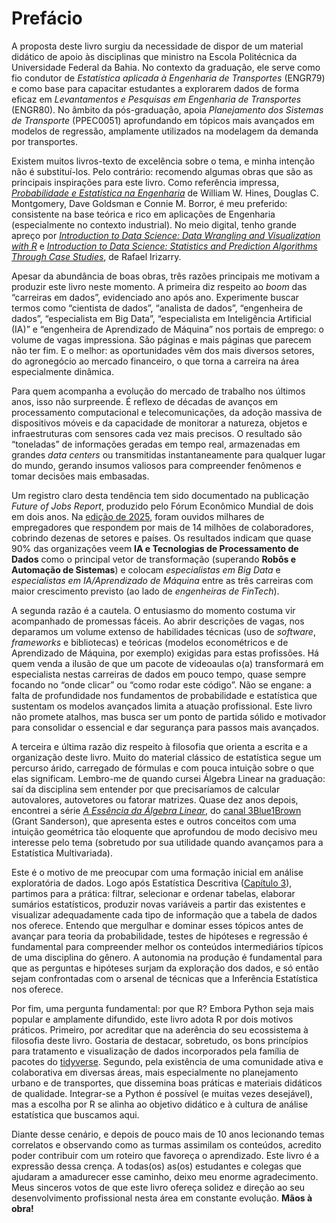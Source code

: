 # Prefácio {.unnumbered}

A proposta deste livro surgiu da necessidade de dispor de um material didático de apoio às disciplinas que ministro na Escola Politécnica da Universidade Federal da Bahia. No contexto da graduação, ele serve como fio condutor de *Estatística aplicada à Engenharia de Transportes* (ENGR79) e como base para capacitar estudantes a explorarem dados de forma eficaz em *Levantamentos e Pesquisas em Engenharia de Transportes* (ENGR80). No âmbito da pós-graduação, apoia *Planejamento dos Sistemas de Transporte* (PPEC0051) aprofundando em tópicos mais avançados em modelos de regressão, amplamente utilizados na modelagem da demanda por transportes.

Existem muitos livros-texto de excelência sobre o tema, e minha intenção não é substituí-los. Pelo contrário: recomendo algumas obras que são as principais inspirações para este livro. Como referência impressa, [*Probabilidade e Estatística na Engenharia*](https://www.amazon.com.br/Probabilidade-Estat%C3%ADstica-Engenharia-William-Hines/dp/8521614748) de William W. Hines, Douglas C. Montgomery, Dave Goldsman e Connie M. Borror, é meu preferido: consistente na base teórica e rico em aplicações de Engenharia (especialmente no contexto industrial). No meio digital, tenho grande apreço por [*Introduction to Data Science: Data Wrangling and Visualization with R*](https://rafalab.dfci.harvard.edu/dsbook-part-1/) e [*Introduction to Data Science: Statistics and Prediction Algorithms Through Case Studies*](https://rafalab.dfci.harvard.edu/dsbook-part-2/), de Rafael Irizarry.

Apesar da abundância de boas obras, três razões principais me motivam a produzir este livro neste momento. A primeira diz respeito ao *boom* das “carreiras em dados”, evidenciado ano após ano. Experimente buscar termos como “cientista de dados”, “analista de dados”, “engenheira de dados”, “especialista em Big Data”, “especialista em Inteligência Artificial (IA)” e “engenheira de Aprendizado de Máquina” nos portais de emprego: o volume de vagas impressiona. São páginas e mais páginas que parecem não ter fim. E o melhor: as oportunidades vêm dos mais diversos setores, do agronegócio ao mercado financeiro, o que torna a carreira na área especialmente dinâmica.

Para quem acompanha a evolução do mercado de trabalho nos últimos anos, isso não surpreende. É reflexo de décadas de avanços em processamento computacional e telecomunicações, da adoção massiva de dispositivos móveis e da capacidade de monitorar a natureza, objetos e infraestruturas com sensores cada vez mais precisos. O resultado são “toneladas” de informações geradas em tempo real, armazenadas em grandes *data centers* ou transmitidas instantaneamente para qualquer lugar do mundo, gerando insumos valiosos para compreender fenômenos e tomar decisões mais embasadas. <!--A capa icônica da revista The Economist captura esse espírito ao destacar os “dados” como o recurso mais valioso do mundo, com as grandes empresas de tecnologia figurando como plataformas de extração (o “petróleo” do século passado).-->

Um registro claro desta tendência tem sido documentado na publicação *Future of Jobs Report*, produzido pelo Fórum Econômico Mundial de dois em dois anos. Na [edição de 2025](https://www.weforum.org/publications/the-future-of-jobs-report-2025/?gad_source=1&gad_campaignid=22234048793&gbraid=0AAAAAoVy5F74cQeEUK-3gRa0HKsECYQH0&gclid=Cj0KCQjwmYzIBhC6ARIsAHA3IkRJbTj1Qk2izHe3HZJkQIeYXBEcrNujWZXWZ2-3tpIDTFZYVBpUvi8aAuFzEALw_wcB), foram ouvidos milhares de empregadores que respondem por mais de 14 milhões de colaboradores, cobrindo dezenas de setores e países. Os resultados indicam que quase 90% das organizações veem **IA e Tecnologias de Processamento de Dados** como o principal vetor de transformação (superando **Robôs e Automação de Sistemas**) e colocam *especialistas em Big Data* e *especialistas em IA/Aprendizado de Máquina* entre as três carreiras com maior crescimento previsto (ao lado de *engenheiras de FinTech*).

A segunda razão é a cautela. O entusiasmo do momento costuma vir acompanhado de promessas fáceis. Ao abrir descrições de vagas, nos deparamos um volume extenso de habilidades técnicas (uso de *software*, *frameworks* e bibliotecas) e teóricas (modelos econométricos e de Aprendizado de Máquina, por exemplo) exigidas para estas profissões. Há quem venda a ilusão de que um pacote de videoaulas o(a) transformará em especialista nestas carreiras de dados em pouco tempo, quase sempre focando no “onde clicar” ou “como rodar este código”. Não se engane: a falta de profundidade nos fundamentos de probabilidade e estatística que sustentam os modelos avançados limita a atuação profissional. Este livro não promete atalhos, mas busca ser um ponto de partida sólido e motivador para consolidar o essencial e dar segurança para passos mais avançados.

A terceira e última razão diz respeito à filosofia que orienta a escrita e a organização deste livro. Muito do material clássico de estatística segue um percurso árido, carregado de fórmulas e com pouca intuição sobre o que elas significam. Lembro-me de quando cursei Álgebra Linear na graduação: saí da disciplina sem entender por que precisaríamos de calcular autovalores, autovetores ou fatorar matrizes. Quase dez anos depois, encontrei a série [*A Essência da Álgebra Linear*](https://www.youtube.com/playlist?list=PLZHQObOWTQDPD3MizzM2xVFitgF8hE_ab), do [canal 3Blue1Brown](https://www.youtube.com/@3blue1brown) (Grant Sanderson), que apresenta estes e outros conceitos com uma intuição geométrica tão eloquente que aprofundou de modo decisivo meu interesse pelo tema (sobretudo por sua utilidade quando avançamos para a Estatística Multivariada).

Este é o motivo de me preocupar com uma formação inicial em análise exploratória de dados. Logo após Estatística Descritiva ([Capítulo 3](3estatistica-descritiva.qmd)), partimos para a prática: filtrar, selecionar e ordenar tabelas, elaborar sumários estatísticos, produzir novas variáveis a partir das existentes e visualizar adequadamente cada tipo de informação que a tabela de dados nos oferece. Entendo que mergulhar e dominar esses tópicos antes de avançar para teoria da probabilidade, testes de hipóteses e regressão é fundamental para compreender melhor os conteúdos intermediários típicos de uma disciplina do gênero. A autonomia na produção é fundamental para que as perguntas e hipóteses surjam da exploração dos dados, e só então sejam confrontadas com o arsenal de técnicas que a Inferência Estatística nos oferece.

Por fim, uma pergunta fundamental: por que R? Embora Python seja mais popular e amplamente difundido, este livro adota R por dois motivos práticos. Primeiro, por acreditar que na aderência do seu ecossistema à filosofia deste livro. Gostaria de destacar, sobretudo, os bons princípios para tratamento e visualização de dados incorporados pela família de pacotes do [tidyverse](https://tidyverse.org/). Segundo, pela existência de uma comunidade ativa e colaborativa em diversas áreas, mais especialmente no planejamento urbano e de transportes, que dissemina boas práticas e materiais didáticos de qualidade. Integrar-se a Python é possível (e muitas vezes desejável), mas a escolha por R se alinha ao objetivo didático e à cultura de análise estatística que buscamos aqui.

Diante desse cenário, e depois de pouco mais de 10 anos lecionando temas correlatos e observando como as turmas assimilam os conteúdos, acredito poder contribuir com um roteiro que favoreça o aprendizado. Este livro é a expressão dessa crença. A todas(os) as(os) estudantes e colegas que ajudaram a amadurecer esse caminho, deixo meu enorme agradecimento. Meus sinceros votos de que este livro ofereça solidez e direção ao seu desenvolvimento profissional nesta área em constante evolução. **Mãos à obra!**
